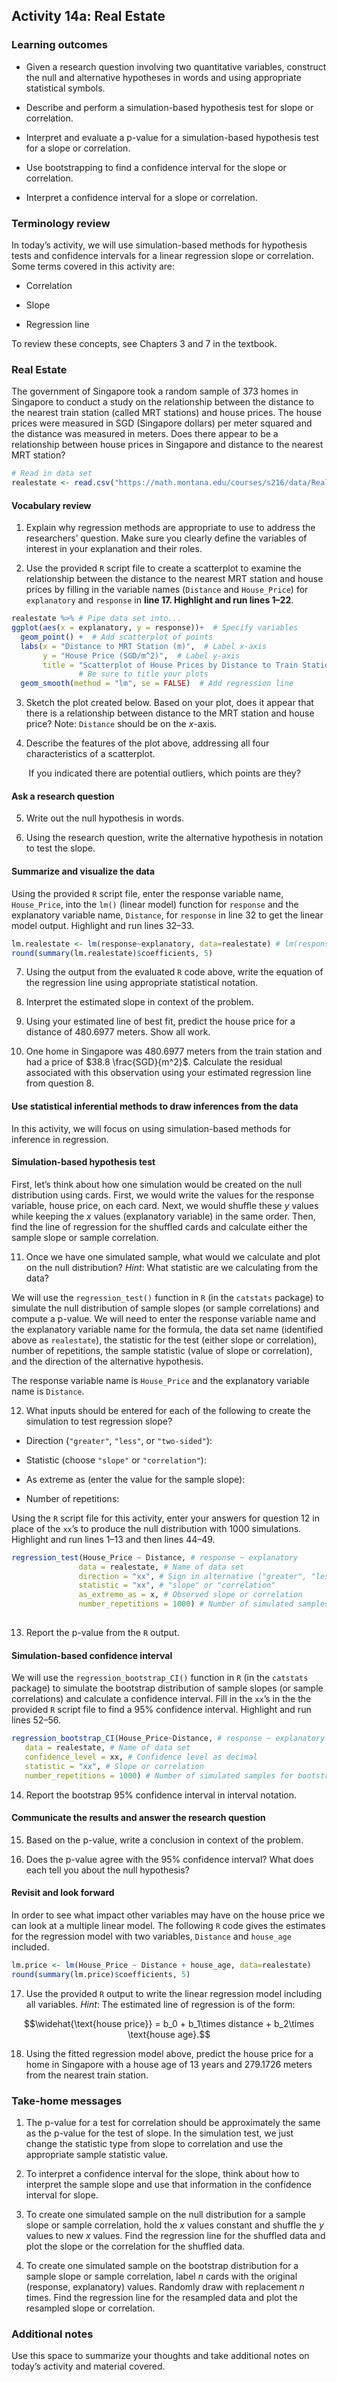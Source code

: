 ## Activity 14a:  Real Estate

\setstretch{1}

### Learning outcomes

* Given a research question involving two quantitative variables, construct the null and alternative hypotheses
  in words and using appropriate statistical symbols.
  
* Describe and perform a simulation-based hypothesis test for slope or correlation.

* Interpret and evaluate a p-value for a simulation-based hypothesis test for a slope or correlation.

* Use bootstrapping to find a confidence interval for the slope or correlation.

* Interpret a confidence interval for a slope or correlation.

### Terminology review
In today's activity, we will use simulation-based methods for hypothesis tests and confidence intervals for a linear regression slope or correlation. Some terms covered in this activity are:

* Correlation

* Slope 

* Regression line

To review these concepts, see Chapters 3 and 7 in the textbook.


### Real Estate

The government of Singapore took a random sample of 373 homes in Singapore to conduct a study on the relationship between the distance to the nearest train station (called MRT stations) and house prices. The house prices were measured in SGD (Singapore dollars) per meter squared and the distance was measured in meters. Does there appear to be a relationship between house prices in Singapore and distance to the nearest MRT station?

```r
# Read in data set
realestate <- read.csv("https://math.montana.edu/courses/s216/data/Real_estate.csv")
```

#### Vocabulary review {-}

1. Explain why regression methods are appropriate to use to address the researchers' question. Make sure you clearly define the variables of interest in your explanation and their roles.

\vspace{.5in}


2. Use the provided `R` script file to create a scatterplot to examine the relationship between the distance to the nearest MRT station and house prices by filling in the variable names (`Distance` and `House_Price`) for `explanatory` and `response` in **line 17.  Highlight and run lines 1--22**. 
 
```r
realestate %>% # Pipe data set into...
ggplot(aes(x = explanatory, y = response))+  # Specify variables
  geom_point() +  # Add scatterplot of points
  labs(x = "Distance to MRT Station (m)",  # Label x-axis
       y = "House Price (SGD/m^2)",  # Label y-axis
       title = "Scatterplot of House Prices by Distance to Train Station") + 
               # Be sure to title your plots
  geom_smooth(method = "lm", se = FALSE)  # Add regression line
```

3. Sketch the plot created below. Based on your plot, does it appear that there is a relationship between distance to the MRT station and house price? Note: `Distance` should be on the $x$-axis.

\vspace{2in}

4. Describe the features of the plot above, addressing all four characteristics of a scatterplot.  

\vspace{1in}

|        If you indicated there are potential outliers, which points are they?

\vspace{0.5in}

#### Ask a research question {-}

5. Write out the null hypothesis in words.

\vspace{1in}

6. Using the research question, write the alternative hypothesis in notation to test the slope.

\vspace{0.5in}

#### Summarize and visualize the data {-}

Using the provided `R` script file, enter the response variable name, `House_Price`, into the `lm()` (linear model) function for `response` and the explanatory variable name, `Distance`, for `response` in line 32 to get the linear model output.  Highlight and run lines 32--33.

```r
lm.realestate <- lm(response~explanatory, data=realestate) # lm(response~explanatory)
round(summary(lm.realestate)$coefficients, 5)
```

7.  Using the output from the evaluated `R` code above, write the equation of the regression line using appropriate statistical notation.

\vspace{1in}

8.  Interpret the estimated slope in context of the problem.

\vspace{1in}

9. Using your estimated line of best fit, predict the house price for a distance of 480.6977 meters. Show all work.

\vspace{1in}

10. One home in Singapore was 480.6977 meters from the train station and had a price of $38.8 \frac{SGD}{m^2}$. Calculate the residual associated with this observation using your estimated regression line from question 8. 

\vspace{1in}

#### Use statistical inferential methods to draw inferences from the data {-}

In this activity, we will focus on using simulation-based methods for inference in regression.  

#### Simulation-based hypothesis test {-}

First, let's think about how one simulation would be created on the null distribution using cards.  First, we would write the values for the response variable, house price, on each card.  Next, we would shuffle these $y$ values while keeping the $x$ values (explanatory variable) in the same order.  Then, find the line of regression for the shuffled cards and calculate either the sample slope or sample correlation.  

11. Once we have one simulated sample, what would we calculate and plot on the null distribution?  *Hint*: What statistic are we calculating from the data?

\vspace{1in}

We will use the `regression_test()` function in `R` (in the `catstats` package) to simulate the null distribution of sample slopes (or sample correlations) and compute a p-value.  We will need to enter the response variable name and the explanatory variable name for the formula, the data set name (identified above as `realestate`), the statistic for the test (either slope or correlation), number of repetitions, the sample statistic (value of slope or correlation), and the direction of the alternative hypothesis.

The response variable name is `House_Price` and the explanatory variable name is `Distance`.

12. What inputs should be entered for each of the following to create the simulation to test regression slope?

\vspace{.5 mm}

* Direction (`"greater"`, `"less"`, or `"two-sided"`):

\vspace{.2in}

* Statistic (choose `"slope"` or `"correlation"`):

\vspace{.2in}
* As extreme as (enter the value for the sample slope):

\vspace{0.2in}

* Number of repetitions:
    
\vspace{.2in}

Using the `R` script file for this activity, enter your answers for question 12 in place of the `xx`'s to produce the null distribution with 1000 simulations.  Highlight and run lines 1--13 and then lines 44--49.

```r
regression_test(House_Price ~ Distance, # response ~ explanatory
               data = realestate, # Name of data set
               direction = "xx", # Sign in alternative ("greater", "less", "two-sided")
               statistic = "xx", # "slope" or "correlation"
               as_extreme_as = x, # Observed slope or correlation
               number_repetitions = 1000) # Number of simulated samples for null distribution
       
```

13.  Report the p-value from the `R` output. 
\vspace{0.5in}

#### Simulation-based confidence interval {-}

We will use the `regression_bootstrap_CI()` function in `R` (in the `catstats` package) to simulate the bootstrap distribution of sample slopes (or sample correlations) and calculate a confidence interval. Fill in the `xx`'s in the the provided `R` script file to find a 95\% confidence interval. Highlight and run lines 52--56. 

```r
regression_bootstrap_CI(House_Price~Distance, # response ~ explanatory
   data = realestate, # Name of data set
   confidence_level = xx, # Confidence level as decimal
   statistic = "xx", # Slope or correlation
   number_repetitions = 1000) # Number of simulated samples for bootstrap distribution
```
14.  Report the bootstrap 95\% confidence interval in interval notation.  
\vspace{0.5in}
   
#### Communicate the results and answer the research question {-}

15. Based on the p-value, write a conclusion in context of the problem.

\vspace{.8in}

16. Does the p-value agree with the 95\% confidence interval?  What does each tell you about the null hypothesis?

\vspace{.6in}

#### Revisit and look forward {-}

In order to see what impact other variables may have on the house price we can look at a multiple linear model. The following `R` code gives the estimates for the regression model with two variables, `Distance` and `house_age` included.

```r
lm.price <- lm(House_Price ~ Distance + house_age, data=realestate)
round(summary(lm.price)$coefficients, 5)
```
17. Use the provided `R` output to write the linear regression model including all variables.  *Hint*: The estimated line of regression is of the form:

$$\widehat{\text{house price}} = b_0 + b_1\times distance + b_2\times \text{house age}.$$

\vspace{1in}

18. Using the fitted regression model above, predict the house price for a home in Singapore with a house age of 13 years and 279.1726 meters from the nearest train station.

\vspace{1in}


### Take-home messages

1.	The p-value for a test for correlation should be approximately the same as the p-value for the test of slope.  In the simulation test, we just change the statistic type from slope to correlation and use the appropriate sample statistic value.  

2. To interpret a confidence interval for the slope, think about how to interpret the sample slope and use that information in the confidence interval for slope.  

3. To create one simulated sample on the null distribution for a sample slope or sample correlation, hold the $x$ values constant and shuffle the $y$ values to new $x$ values. Find the regression line for the shuffled data and plot the slope or the correlation for the shuffled data.

4. To create one simulated sample on the bootstrap distribution for a sample slope or sample correlation, label $n$ cards with the original (response, explanatory) values.  Randomly draw with replacement $n$ times.  Find the regression line for the resampled data and plot the resampled slope or correlation. 


### Additional notes

Use this space to summarize your thoughts and take additional notes on today's activity and material covered.

\newpage